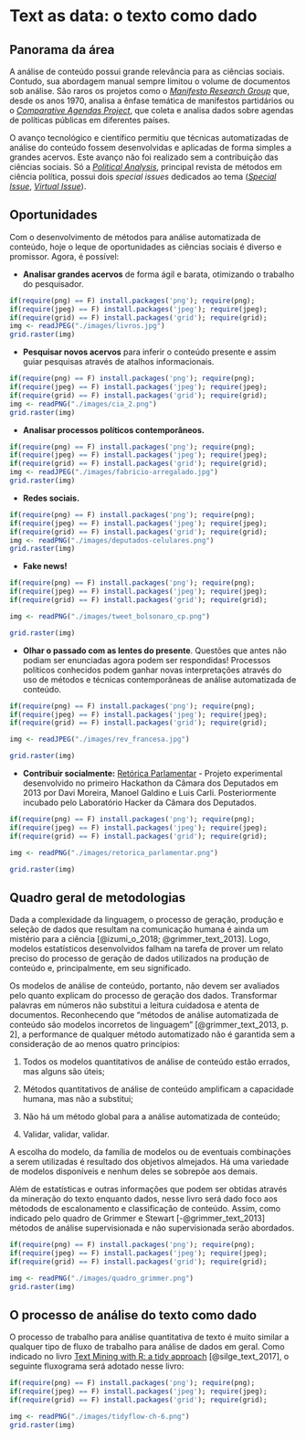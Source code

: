 # Text as data: o texto como dado {#tada}

## Panorama da área

A análise de conteúdo possui grande relevância para as ciências sociais.  Contudo, sua abordagem manual sempre limitou o volume de documentos sob análise. São raros os projetos como o [*Manifesto Research Group*](https://manifestoproject.wzb.eu/) que, desde os anos 1970, analisa a ênfase temática de manifestos partidários ou o [*Comparative Agendas Project*](http://www.comparativeagendas.net/), que coleta e analisa dados sobre agendas de políticas públicas em diferentes países.

O avanço tecnológico e científico permitiu que técnicas automatizadas de análise do conteúdo fossem desenvolvidas e aplicadas de forma simples a grandes acervos. Este avanço não foi realizado sem a contribuição das ciências sociais. Só a [*Political Analysis*](https://www.cambridge.org/core/journals/political-analysis), principal revista de métodos em ciência política, possui dois *special issues* dedicados ao tema ([*Special Issue*](https://www.cambridge.org/core/journals/political-analysis/article/introduction-to-the-special-issue-the-statistical-analysis-of-political-text/E3D4575845083A506B2177F3F1152100), [*Virtual Issue*](https://www.cambridge.org/core/journals/political-analysis/issue/FF88EF06ABD5D421202E8284F67DE2F7)).

## Oportunidades

Com o desenvolvimento de métodos para análise automatizada de conteúdo, hoje o leque de oportunidades as ciências sociais é diverso e promissor. Agora, é possível:

- **Analisar grandes acervos** de forma ágil e barata, otimizando o trabalho do pesquisador. 

```r
if(require(png) == F) install.packages('png'); require(png);
if(require(jpeg) == F) install.packages('jpeg'); require(jpeg);
if(require(grid) == F) install.packages('grid'); require(grid);
img <- readJPEG("./images/livros.jpg")
grid.raster(img)
```

- **Pesquisar novos acervos** para inferir o conteúdo presente e assim guiar pesquisas através de atalhos informacionais.

```r
if(require(png) == F) install.packages('png'); require(png);
if(require(jpeg) == F) install.packages('jpeg'); require(jpeg);
if(require(grid) == F) install.packages('grid'); require(grid);
img <- readPNG("./images/cia_2.png")
grid.raster(img)
```

- **Analisar processos políticos contemporâneos.**

```r
if(require(png) == F) install.packages('png'); require(png);
if(require(jpeg) == F) install.packages('jpeg'); require(jpeg);
if(require(grid) == F) install.packages('grid'); require(grid);
img <- readJPEG("./images/fabricio-arregalado.jpg")
grid.raster(img)
```

- **Redes sociais.**

```r
if(require(png) == F) install.packages('png'); require(png);
if(require(jpeg) == F) install.packages('jpeg'); require(jpeg);
if(require(grid) == F) install.packages('grid'); require(grid);
img <- readPNG("./images/deputados-celulares.png")
grid.raster(img)
```

- **Fake news!**

```r
if(require(png) == F) install.packages('png'); require(png);
if(require(jpeg) == F) install.packages('jpeg'); require(jpeg);
if(require(grid) == F) install.packages('grid'); require(grid);

img <- readPNG("./images/tweet_bolsonaro_cp.png")

grid.raster(img)
```

- **Olhar o passado com as lentes do presente**. Questões que antes não podiam ser enunciadas agora podem ser respondidas! Processos políticos conhecidos podem ganhar novas interpretações através do uso de métodos e técnicas contemporâneas de análise automatizada de conteúdo.

```r
if(require(png) == F) install.packages('png'); require(png);
if(require(jpeg) == F) install.packages('jpeg'); require(jpeg);
if(require(grid) == F) install.packages('grid'); require(grid);

img <- readJPEG("./images/rev_francesa.jpg")

grid.raster(img)
```

- **Contribuir socialmente:** [Retórica Parlamentar](http://retorica.labhackercd.leg.br/) - Projeto experimental desenvolvido no primeiro Hackathon da Câmara dos Deputados em 2013 por Davi Moreira, Manoel Galdino e Luis Carli. Posteriormente incubado pelo Laboratório Hacker da Câmara dos Deputados.

```r
if(require(png) == F) install.packages('png'); require(png);
if(require(jpeg) == F) install.packages('jpeg'); require(jpeg);
if(require(grid) == F) install.packages('grid'); require(grid);

img <- readPNG("./images/retorica_parlamentar.png")

grid.raster(img)
```

## Quadro geral de metodologias

Dada a complexidade da linguagem, o processo de geração, produção e seleção de dados que resultam na comunicação humana é ainda um mistério para a ciência [@izumi_o_2018; @grimmer_text_2013]. Logo, modelos estatísticos desenvolvidos falham na tarefa de prover um relato preciso do processo de geração de dados utilizados na produção de conteúdo e, principalmente, em seu significado.

Os modelos de análise de conteúdo, portanto, não devem ser avaliados pelo quanto explicam do processo de geração dos dados. Transformar palavras em números não substitui a leitura cuidadosa e atenta de documentos. Reconhecendo que "métodos de análise automatizada de conteúdo são modelos incorretos de linguagem" [@grimmer_text_2013, p. 2], a performance de qualquer método automatizado não é garantida sem a consideração de ao menos quatro princípios:

1. Todos os modelos quantitativos de análise de conteúdo estão errados, mas alguns são úteis;

2. Métodos quantitativos de análise de conteúdo amplificam a capacidade humana, mas não a substitui;

3. Não há um método global para a análise automatizada de conteúdo;

4. Validar, validar, validar.

A escolha do modelo, da família de modelos ou de eventuais combinações a serem utilizadas é resultado dos objetivos almejados. Há uma variedade de modelos disponíveis e nenhum deles se sobrepõe aos demais. 

Além de estatísticas e outras informações que podem ser obtidas através da mineração do texto enquanto dados, nesse livro será dado foco aos métodods de escalonamento e classificação de conteúdo. Assim, como indicado pelo quadro de Grimmer e Stewart [-@grimmer_text_2013] métodos de análise supervisionada e não supervisionada serão abordados.

```r
if(require(png) == F) install.packages('png'); require(png);
if(require(jpeg) == F) install.packages('jpeg'); require(jpeg);
if(require(grid) == F) install.packages('grid'); require(grid);

img <- readPNG("./images/quadro_grimmer.png")
grid.raster(img)

```

## O processo de análise do texto como dado

O processo de trabalho para análise quantitativa de texto é muito similar a qualquer tipo de fluxo de trabalho para análise de dados em geral. Como indicado no livro [Text Mining with R: a tidy approach](https://www.tidytextmining.com/topicmodeling.html) [@silge_text_2017], o seguinte fluxograma será adotado nesse livro:

```r
if(require(png) == F) install.packages('png'); require(png);
if(require(jpeg) == F) install.packages('jpeg'); require(jpeg);
if(require(grid) == F) install.packages('grid'); require(grid);

img <- readPNG("./images/tidyflow-ch-6.png")
grid.raster(img)
```


